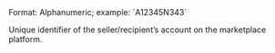 <ParamField body="receiver_account_id" type="string">
Format: Alphanumeric; example: `A12345N343`

Unique identifier of the seller/recipient’s account on the marketplace platform.
</ParamField>
